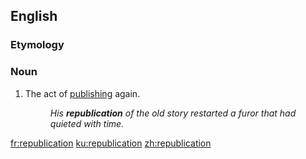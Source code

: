 ==English==

===Etymology===
{{prefix|en|re|publication}}

===Noun===
{{en-noun}}

# The act of [[publish]]ing again.
#: ''His '''republication''' of the old story restarted a furor that had quieted with time.''

[[fr:republication]]
[[ku:republication]]
[[zh:republication]]